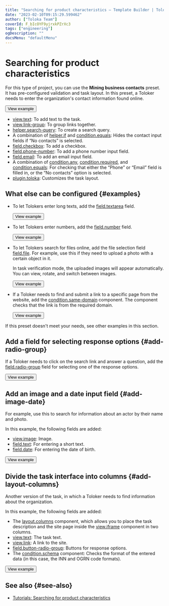 ```yaml
---
title: "Searching for product characteristics — Template Builder | Toloka documentation"
date: "2023-02-10T09:15:29.599462"
author: ["Toloka Team"]
coverId: F_bIcOYF9yjrxkPZrXc3
tags: ["engineering"]
ogDescription: ""
docsMenu: "defaultMenu"
---
```



# Searching for product characteristics

For this type of project, you can use the **Mining business contacts** preset. It has pre-configured validation and task layout. In this preset, a Toloker needs to enter the organization's contact information found online.

<Button themeColor="light" view="default" size="l" type="link" url="https://ya.cc/t/Q2O6DQ2L3vvtkR">View example</Button>

<Cut title="Components used in the example">

- [view.text](/docs/template-builder/reference/view.text): To add text to the task.
- [view.link-group](/docs/template-builder/reference/view.link-group): To group links together.
- [helper.search-query](/docs/template-builder/reference/helper.search-query): To create a search query.
- A combination of [helper.if](/docs/template-builder/reference/helper.if) and [condition.equals](/docs/template-builder/reference/condition.equals): Hides the contact input fields if “No contacts” is selected.
- [field.checkbox](/docs/template-builder/reference/field.checkbox): To add a checkbox.
- [field.phone-number](/docs/template-builder/reference/field.phone-number): To add a phone number input field.
- [field.email](/docs/template-builder/reference/field.email): To add an email input field.
- A combination of [condition.any](/docs/template-builder/reference/condition.any), [condition.required](/docs/template-builder/reference/condition.required), and [condition.equals](/docs/template-builder/reference/condition.equals): For checking that either the “Phone” or “Email” field is filled in, or the “No contacts” option is selected.
- [plugin.toloka](/docs/template-builder/reference/plugin.toloka): Customizes the task layout.

</Cut>

## What else can be configured {#examples}

- To let Tolokers enter long texts, add the [field.textarea](/docs/template-builder/reference/field.textarea) field.

  <Button themeColor="light" view="default" size="l" type="link" url="https://ya.cc/t/5aKHQEXE3vvu7U">View example</Button>

- To let Tolokers enter numbers, add the [field.number](/docs/template-builder/reference/field.number) field.

  <Button themeColor="light" view="default" size="l" type="link" url="https://ya.cc/t/BFMRXUUS3xDkbn">View example</Button>

- To let Tolokers search for files online, add the file selection field [field.file](/docs/template-builder/reference/field.file). For example, use this if they need to upload a photo with a certain object in it.

    In task verification mode, the uploaded images will appear automatically. You can view, rotate, and switch between images.

  <Button themeColor="light" view="default" size="l" type="link" url="https://ya.cc/t/2q9TFDoh3xE9PR">View example</Button>

- If a Toloker needs to find and submit a link to a specific page from the website, add the [condition.same-domain](/docs/template-builder/reference/condition.same-domain) component. The component checks that the link is from the required domain.

  <Button themeColor="light" view="default" size="l" type="link" url="https://ya.cc/t/sBbrym1_3xE9iw">View example</Button>

If this preset doesn't meet your needs, see other examples in this section.

## Add a field for selecting response options {#add-radio-group}

If a Toloker needs to click on the search link and answer a question, add the [field.radio-group](/docs/template-builder/reference/field.radio-group) field for selecting one of the response options.

  <Button themeColor="light" view="default" size="l" type="link" url="https://ya.cc/t/beR3LXQ83y8f94">View example</Button>

## Add an image and a date input field {#add-image-date}

For example, use this to search for information about an actor by their name and photo.

In this example, the following fields are added:

- [view.image](/docs/template-builder/reference/view.image): Image.
- [field.text](/docs/template-builder/reference/field.text): For entering a short text.
- [field.date](/docs/template-builder/reference/field.date): For entering the date of birth.

<Button themeColor="light" view="default" size="l" type="link" url="https://ya.cc/t/k9H6qX0v3vw22r">View example</Button>

## Divide the task interface into columns {#add-layout-columns}

Another version of the task, in which a Toloker needs to find information about the organization.

In this example, the following fields are added:

- The [layout.columns](/docs/template-builder/reference/layout.columns) component, which allows you to place the task description and the site page inside the [view.iframe](/docs/template-builder/reference/view.iframe) component in two columns.
- [view.text](/docs/template-builder/reference/view.text): The task text.
- [view.link](/docs/template-builder/reference/view.link): A link to the site.
- [field.button-radio-group](/docs/template-builder/reference/field.button-radio-group): Buttons for response options.
- The [condition.schema](/docs/template-builder/reference/condition.schema) component: Checks the format of the entered data (in this case, the INN and OGRN code formats).

<Button themeColor="light" view="default" size="l" type="link" url="https://ya.cc/t/s5vP6HDb3ttFVB">View example</Button>

## See also {#see-also}

- [Tutorials: Searching for product characteristics](/docs/tutorials/internet-search)

<ContactSupport/>
